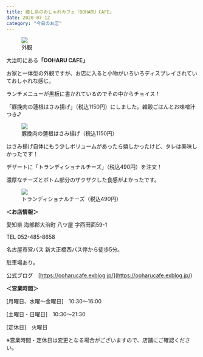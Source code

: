 ```yaml
---
title: 癒し系のおしゃれカフェ「OOHARU CAFE」
date: 2020-07-12
category: "今日のお店"
---
```


<figure><img src={require("./IMG_1900.jpg")} /><figcaption>外観</figcaption></figure>

大治町にある<strong>「OOHARU CAFE」</strong>

お家と一体型の外観ですが、お店に入ると小物がいろいろディスプレイされていておしゃれな感じ。

ランチメニューが黒板に書かれているのでその中からチョイス！

「豚挽肉の蓮根はさみ揚げ」（税込1150円）にしました。雑穀ごはんとお味噌汁つき♪

<figure><img src={require("./IMG_1899.jpg")} /><figcaption>豚挽肉の蓮根はさみ揚げ（税込1150円）</figcaption></figure>

はさみ揚げ自体にもう少しボリュームがあったら嬉しかったけど、タレは美味しかったです！

デザートに「トランディショナルチーズ」（税込490円）を注文！

濃厚なチーズとボトム部分のザクザクした食感がよかったです。

<figure><img src={require("./IMG_1901.JPG")} /><figcaption>トランディショナルチーズ（税込490円）</figcaption></figure>

<strong>＜お店情報＞<br/></strong>

愛知県 海部郡大治町 八ツ屋 字西田面59-1<br/>

TEL 052-485-8658

名古屋市営バス 新大正橋西バス停から徒歩5分。<br/>

駐車場あり。

公式ブログ　[https://ooharucafe.exblog.jp/](<https://ooharucafe.exblog.jp/>)

<strong>＜営業時間＞<br/></strong>

[月曜日、水曜～金曜日]　10:30～16:00<br/>

[土曜日・日曜日]　10:30～21:30<br/>

[定休日]　火曜日

※営業時間・定休日は変更となる場合がございますので、店舗にご確認ください。




